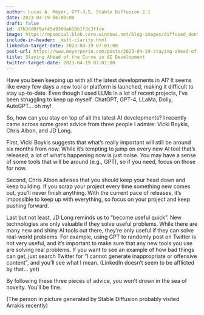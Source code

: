 ```yaml
---
author: Lucas A. Meyer, GPT-3.5, Stable Diffusion 2.1
date: 2023-04-19 06:00:00
draft: false
id: d7b3dd0f9af45e930da618b1f3c3ffce
image: https://mpsocial.blob.core.windows.net/blog-images/diffused_dont_create_bots.png
include-in-header: _msft-clarity.html
linkedin-target-date: 2023-04-19 07:01:00
post-url: https://www.meyerperin.com/posts/2023-04-19-staying-ahead-of-the-curve-in-ai-development.html
title: Staying Ahead of the Curve in AI Development
twitter-target-date: 2023-04-19 07:01:00
---
```


Have you been keeping up with all the latest developments in AI? It seems like every few days a new tool or platform is launched, making it difficult to stay up-to-date. Even though I used LLMs in a lot of recent projects, I've been struggling to keep up myself. ChatGPT, GPT-4, LLaMa, Dolly, AutoGPT... oh my!

So, how can you stay on top of all the latest AI developments? I recently came across some great advice from three people I admire: Vicki Boykis, Chris Albon, and JD Long.

First, Vicki Boykis suggests that what's really important will still be around six months from now. While it's tempting to jump on every new AI tool that's released, a lot of what's happening now is just noise. You may have a sense of some tools that will be around (e.g., GPT), so if you need, focus on those for now.

Second, Chris Albon advises that you should keep your head down and keep building. If you scrap your project every time something new comes out, you'll never finish anything. With the current pace of releases, it's impossible to keep up with everything, so focus on your project and keep pushing forward.

Last but not least, JD Long reminds us to "become useful quick". New technologies are only valuable if they solve useful problems. While there are many new and shiny AI tools out there, they're only useful if they can solve real-world problems. For example, using GPT to randomly post on Twitter is not very useful, and it's important to make sure that any new tools you use are solving real problems. If you want to see an example of how bad things can get, just search Twitter for "I cannot generate inappropriate or offensive content", and you'll see what I mean. (LinkedIn doesn't seem to be afflicted by that... yet)

By following these three pieces of advice, you won't drown in the sea of novelty. You'll be fine.

(The person in picture generated by Stable Diffusion probably visited Arrakis recently)